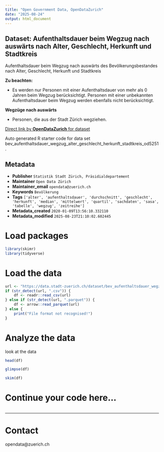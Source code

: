 ```yaml
---
title: "Open Government Data, OpenDataZurich"
date: "2025-08-24"
output: html_document
---
```


## Dataset: Aufenthaltsdauer beim Wegzug nach auswärts nach Alter, Geschlecht, Herkunft und Stadtkreis

Aufenthaltsdauer beim Wegzug nach auswärts des Bevölkerungsbestandes nach Alter, Geschlecht, Herkunft und Stadtkreis

**Zu beachten:**

 - Es werden nur Personen mit einer Aufenthaltsdauer von mehr als 0 Jahren beim Wegzug berücksichtigt. Personen mit einer unbekannten Aufenthaltsdauer beim Wegzug werden ebenfalls nicht berücksichtigt. 
 

[]()

**Wegzüge nach auswärts**

 - Personen, die aus der Stadt Zürich wegziehen.
 

[]()



[Direct link by **OpenDataZurich** for dataset](https://data.stadt-zuerich.ch/dataset/bev_aufenthaltsdauer_wegzug_alter_geschlecht_herkunft_stadtkreis_od5251)

Auto generated R starter code for data set bev_aufenthaltsdauer_wegzug_alter_geschlecht_herkunft_stadtkreis_od5251.

## Metadata

- **Publisher** `Statistik Stadt Zürich, Präsidialdepartement`
- **Maintainer** `Open Data Zürich`
- **Maintainer_email** `opendata@zuerich.ch`
- **Keywords** `Bevölk­erung`
- **Tags** `['alter', 'aufenthaltsdauer', 'durchschnitt', 'geschlecht', 'herkunft', 'median', 'mittelwert', 'quartil', 'sachdaten', 'sasa', 'tabelle', 'wegzug', 'zeitreihe']`
- **Metadata_created** `2020-01-09T13:56:10.332110`
- **Metadata_modified** `2025-08-23T21:10:02.602445`


# Load packages

```r
library(skimr)
library(tidyverse)
```

# Load the data

```r
url <- "https://data.stadt-zuerich.ch/dataset/bev_aufenthaltsdauer_wegzug_alter_geschlecht_herkunft_stadtkreis_od5251/download/BEV525OD5251.csv"
if (str_detect(url, ".csv")) {
    df <- readr::read_csv(url)
} else if (str_detect(url, ".parquet")) {
    df <- arrow::read_parquet(url)
} else {
    print("File format not recognised!")
}
```

# Analyze the data

look at the data
```r
head(df)
```

```r
glimpse(df)
```

```r
skim(df)
```

# Continue your code here...

```r

```

------------------------------------------------------------------------

# Contact

opendata@zuerich.ch
